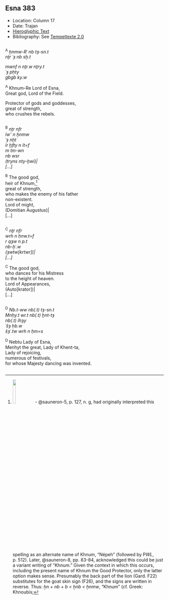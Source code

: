 ## Esna 383 {-}  
  
<style>  
  
  .col2 {  
    columns: 2 320px;         /* number of columns and width in pixels*/  
    -webkit-columns: 2 320px; /* chrome, safari */  
    -moz-columns: 2 320px;    /* firefox */  
    -webkit-column-break-inside: avoid;  
    -page-break-inside: avoid;  
    -break-inside: avoid;  
  }  
  
</style>  

- Location: Column 17
- Date: Trajan
- [Hieroglyphic Text](https://www.ifao.egnet.net/uploads/publications/enligne/Temples-Esna003.pdf#page=407){target="_blank"}
- Bibliography: See [Tempeltexte 2.0](http://www.tempeltexte.uni-tuebingen.de/portal/#/text-detail/1319){target="_blank"}

<div class="col2">  

^A^ *ẖnmw-Rʿ nb tȝ-sn.t  *  
*nṯr ʿȝ nb sḫ.t  *  
  
*mwnf n nṯr.w nṯry.t  *  
*ʿȝ pḥty  *  
*gbgb ky.w  *  
   
^A^ Khnum-Re Lord of Esna,  
Great god, Lord of the Field.  
   
Protector of gods and goddesses,  
great of strength,  
who crushes the rebels.  

</div>

<div class="col2">  

^B^ *nṯr nfr  *  
*ỉwʿʿ n ẖnmw  *  
*ʿȝ nḫt  *  
*ỉr ḫfty n ỉt=f   *  
*m tm-wn  *  
*nb wsr  *  
*(tryns nty-ḫwỉ)|  *  
*[...]  *   
  
^B^ The good god,  
heir of Khnum,[^fn-383-1]  
great of strength,  
who makes the enemy of his father  
non-existent.  
Lord of might,  
(Domitian Augustus)|  
[...]  

</div>

[^fn-383-1]: ![](./images/383_B.png){width=14%} - @sauneron-5, p. 127, n. g, had originally interpreted this spelling as an alternate name of Khnum, "Népeh" (followed by P*WL*, p. 512). Later, @sauneron-8, pp. 83-84, acknowledged this could be just a variant writing of "Khnum." Given the context in which this occurs, including the present name of Khnum the Good Protector, only the latter option makes sense. Presumably the back part of the lion (Gard. F22) substitutes for the goat skin sign (F26), and the signs are written in reverse. Thus: *ẖn + nb + b < ẖnb < ẖnmw*, "Khnum" (cf. Greek: Khnoubis;


<div class="col2">  

^C^ *nṯr nfr  *  
*wrh n ḥnw.t=f  *  
*r qȝw n p.t  *  
*nb-ḫʿ.w  *  
*(ȝwtw[krtwr])|  *  
*[...]  *  
  
^C^ The good god,  
who dances for his Mistress  
to the height of heaven.  
Lord of Appearances,  
(Auto[krator])|  
[...]  

</div>

<div class="col2">  

^D^ *Nb.t-ww nb(.t) tȝ-sn.t  *  
*Mnḥy.t wr.t nb(.t) ḫnt-tȝ  *  
*nb(.t) ỉhȝy  *  
*ʿšȝ ḥb.w  *  
*šȝʿ.tw wrh n ḥm=s  *  
  
^D^ Nebtu Lady of Esna,  
Menhyt the great, Lady of Khent-ta,  
Lady of rejoicing,  
numerous of festivals,  
for whose Majesty dancing was invented.  

</div>

